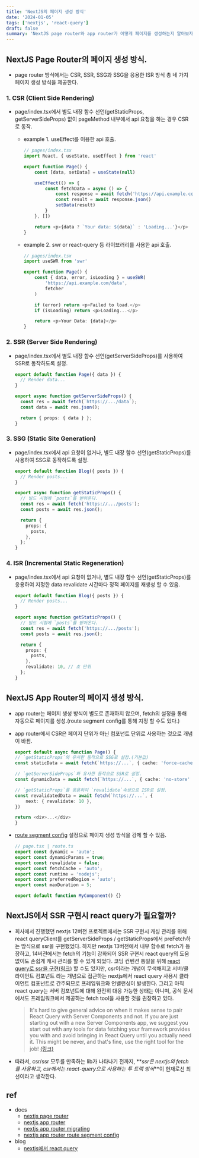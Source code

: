 ```yaml
---
title: 'NextJS의 페이지 생성 방식'
date: '2024-01-05'
tags: ['nextjs', 'react-query']
draft: false
summary: 'NextJS page router와 app router가 어떻게 페이지를 생성하는지 알아보자.'
---
```


## NextJS Page Router의 페이지 생성 방식.

- page router 방식에서는 CSR, SSR, SSG과 SSG을 응용한 ISR 방식 총 네 가지 페이지 생성 방식을 제공한다.

### 1. CSR (Client Side Rendering)

- page/index.tsx에서 별도 내장 함수 선언(getStaticProps, getServerSideProps) 없이 pageMethod 내부에서 api 요청을 하는 경우 CSR로 동작.

  - example 1. useEffect를 이용한 api 호출.

    ```typescript
    // pages/index.tsx
    import React, { useState, useEffect } from 'react'

    export function Page() {
        const [data, setData] = useState(null)

        useEffect(() => {
            const fetchData = async () => {
                const response = await fetch('https://api.example.com/data')
                const result = await response.json()
                setData(result)
            }
        }, [])

        return <p>{data ? `Your data: ${data}` : 'Loading...'}</p>
    }
    ```

  - example 2. swr or react-query 등 라이브러리를 사용한 api 호출.

    ```typescript
    // pages/index.tsx
    import useSWR from 'swr'

    export function Page() {
        const { data, error, isLoading } = useSWR(
            'https://api.example.com/data',
            fetcher
        )

        if (error) return <p>Failed to load.</p>
        if (isLoading) return <p>Loading...</p>

        return <p>Your Data: {data}</p>
    }
    ```

### 2. SSR (Server Side Rendering)

- page/index.tsx에서 별도 내장 함수 선언(getServerSideProps)를 사용하여 SSR로 동작하도록 설정.

  ```typescript
  export default function Page({ data }) {
    // Render data...
  }

  export async function getServerSideProps() {
    const res = await fetch(`https://.../data`);
    const data = await res.json();

    return { props: { data } };
  }
  ```

### 3. SSG (Static Site Generation)

- page/index.tsx에서 api 요청이 없거나, 별도 내장 함수 선언(getStaticProps)를 사용하여 SSG로 동작하도록 설정.

  ```typescript
  export default function Blog({ posts }) {
    // Render posts...
  }

  export async function getStaticProps() {
    // 빌드 시점에 `posts`를 받아온다.
    const res = await fetch('https://.../posts');
    const posts = await res.json();

    return {
      props: {
        posts,
      },
    };
  }
  ```

### 4. ISR (Incremental Static Regeneration)

- page/index.tsx에서 api 요청이 없거나, 별도 내장 함수 선언(getStaticProps)를 응용하여 지정한 data revalidate 시간마다 정적 페이지를 재생성 할 수 있음.

  ```typescript
  export default function Blog({ posts }) {
    // Render posts...
  }

  export async function getStaticProps() {
    // 빌드 시점에 `posts`를 받아온다.
    const res = await fetch('https://.../posts');
    const posts = await res.json();

    return {
      props: {
        posts,
      },
      revalidate: 10, // 초 단위
    };
  }
  ```

## NextJS App Router의 페이지 생성 방식.

- app router는 페이지 생성 방식이 별도로 존재하지 않으며, fetch의 설정을 통해 자동으로 페이지를 생성.(route segment config를 통해 지정 할 수도 있다.)
- app router에서 CSR은 페이지 단위가 아닌 컴포넌트 단위로 사용하는 것으로 개념이 바뀜.

  ```typescript
  export default async function Page() {
  // `getStaticProps`와 유사한 동작으로 SSG로 설정.(기본값)
  const staticData = await fetch(`https://...`, { cache: 'force-cache' })

  // `getServerSideProps`와 유사한 동작으로 SSR로 설정.
  const dynamicData = await fetch(`https://...`, { cache: 'no-store' })

  // `getStaticProps`를 응용하여 `revalidate`속성으로 ISR로 설정.
  const revalidatedData = await fetch(`https://...`, {
      next: { revalidate: 10 },
  })

  return <div>...</div>
  }
  ```

- [route segment config](https://nextjs.org/docs/app/api-reference/file-conventions/route-segment-config) 설정으로 페이지 생성 방식을 강제 할 수 있음.

  ```typescript
  // page.tsx | route.ts
  export const dynamic = 'auto';
  export const dynamicParams = true;
  export const revalidate = false;
  export const fetchCache = 'auto';
  export const runtime = 'nodejs';
  export const preferredRegion = 'auto';
  export const maxDuration = 5;

  export default function MyComponent() {}
  ```

## NextJS에서 SSR 구현시 react query가 필요할까?

- 회사에서 진행했던 nextjs 12버전 프로젝트에서는 SSR 구현시 캐싱 관리를 위해 react queryClient를 getServerSideProps / getStaticProps에서 preFetch하는 방식으로 ssr을 구현했었다. 하지만 nextjs 13버전에서 내부 함수로 fetch가 등장하고, 14버전에서는 fetch의 기능이 강화되어 SSR 구현시 react query의 도움 없이도 손쉽게 캐시 관리를 할 수 있게 되었다. 코딩 컨벤션 통일을 위해 [react query로 ssr을 구현(링크)](https://tanstack.com/query/latest/docs/react/guides/advanced-ssr#data-ownership-and-revalidation) 할 수도 있지만, csr이라는 개념이 무색해지고 서버/클라이언트 컴포넌트 라는 개념으로 접근하는 nextjs에서 react query 사용시 클라이언트 컴포넌트로 간주되므로 프레임워크와 언밸런싱이 발생한다. 그리고 아직 react query는 서버 컴포넌트에 대해 완전히 대응 가능한 상태는 아니며, 공식 문서에서도 프레임워크에서 제공하는 fetch tool을 사용할 것을 권장하고 있다.
  > It's hard to give general advice on when it makes sense to pair React Query with Server Components and not. If you are just starting out with a new Server Components app, we suggest you start out with any tools for data fetching your framework provides you with and avoid bringing in React Query until you actually need it. This might be never, and that's fine, use the right tool for the job! [(링크)](https://tanstack.com/query/latest/docs/react/guides/advanced-ssr#data-ownership-and-revalidation)
- 따라서, csr/ssr 모두를 만족하는 lib가 나타나기 전까지, **_ssr은 nextjs의 fetch를 사용하고, csr에서는 react-query으로 사용하는 투 트랙 방식_**이 현재로선 최선이라고 생각한다.

## ref

- docs
  - [nextjs page router](https://nextjs.org/docs/pages/building-your-application/rendering/client-side-rendering)
  - [nextjs app router](https://nextjs.org/docs/app/building-your-application/rendering/server-components)
  - [nextjs app router migrating](https://nextjs.org/docs/app/building-your-application/upgrading/app-router-migration#step-6-migrating-data-fetching-methods)
  - [nextjs app router route segment config](https://nextjs.org/docs/app/api-reference/file-conventions/route-segment-config)
- blog
  - [nextjs에서 react query](https://xionwcfm.tistory.com/339)
